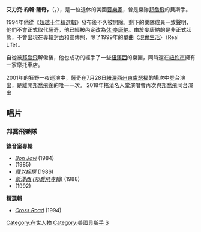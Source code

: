 {{多個問題|
{{blpunsourced|time=2015-03-06T15:59:49+00:00}}
{{expand|time=2015-03-06T15:59:49+00:00}}
}}
{{藝人
|姓名 = 艾力克·約翰·薩奇
|類型 = 男歌手
|圖片 = 
|圖片尺寸 = 
|圖片簡介 =
|原名 = 艾力克·約翰·薩奇
|外文名 = Alec John Such
|外文 =  
|羅馬拼音 = 
|英文名 = 
|暱稱 = 
|其他藝名 = 
|國籍 = {{USA}}
|民族 = 
|籍貫 = 
|出生日期 = {{birth date|1951|11|14}}
|出生地點 = {{USA-1912}}[[紐約州|紐約州]][[紐約市|紐約市]]
|逝世日期 = {{death date and age|2022|6|5|1951|11|14}}
|逝世地點 = 
|職業 = 歌手、作曲家
|語言 = [[美國英語|英語]]
|三圍 = 
|教育程度 = 
|宗教信仰 =
|配偶 =
|兒女 = 
|父母 = 
|音樂類型 = [[硬搖滾|硬搖滾]]、[[華麗金屬|華麗金屬]]、[[重金屬音樂|重金屬音樂]]
|演奏樂器 = [[吉他|吉他]]，[[貝斯|貝斯]]，[[低音提琴|低音提琴]]
|出身地 = 
|出道作 = 
|出道日期 = 
|代表作 = 
|活躍年代 = 1983年－2001年
|唱片公司 = [[小島唱片|小島唱片]]、[[水星唱片|水星唱片]]
|經紀公司 = 
|網站 = http://www.bonjovi.com 官方網站
|相關團體 = [[邦喬飛|邦喬飛]]（Bon Jovi）
|獎項 = 
|IMDb = 
|現任成員 = 
|過往成員 = 
|音樂專輯 = 
|電影 = 
|電視節目 = 
|舞台劇 = 
|書籍 = 
}}

'''艾力克·約翰·薩奇，'''（{{lang-en|Alec John Such.}}，{{bd|1951年|11月14日|2022年|6月5日|Bon Jovi}}），是一位退休的美國[[音樂家|音樂家]]，曾是樂隊[[邦喬飛|邦喬飛]]的貝斯手。

1994年他從《[[超越十年精選輯|超越十年精選輯]]》發布後不久被開除。剩下的樂隊成員一致聲明，他們不會正式取代薩奇，他已經被內定改為[[休·麥唐納（美國音樂家）|休·麥唐納]]。由於麥唐納的是非正式狀態，不會出現在專輯封面和宣傳照，除了1999年的單曲〈[[真實生活（邦喬維歌曲）|現實生活]]〉（Real Life）。

自從被[[邦喬飛|邦喬飛]]解僱後，他也成功的經手了一些[[紐澤西|紐澤西]]的樂團，同時還在[[紐約市|紐約市]]擁有一家摩托車店。

2001年的狂野一夜巡演中，薩奇在7月28日[[紐澤西州|紐澤西州]][[東盧瑟福|東盧瑟福]]的場次中登台演出，是離開[[邦喬飛|邦喬飛]]後的唯一一次。
2018年搖滾名人堂演唱會再次與[[邦喬飛|邦喬飛]]同台演出

== 唱片 ==
=== 邦喬飛樂隊 ===

;'''錄音室專輯'''

* ''[[:Bon_Jovi_(專輯)|Bon Jovi]]'' (1984)
* ''{{tsl|en|7800° Fahrenheit|7800° Fahrenheit}}'' (1985)
* ''[[難以捉摸|難以捉摸]]'' (1986)
* ''[[新澤西_(邦喬飛專輯)|新澤西 (邦喬飛專輯)]]'' (1988)
* ''{{tsl|en|Keep the Faith|Keep the Faith}}'' (1992)

;'''精選輯'''

* ''[[:超越十年精選輯|Cross Road]]'' (1994)




{{摇滚名人堂2018届入选者}}
{{Authority control}}
[[Category:在世人物|Category:在世人物]]
[[Category:美國貝斯手|Category:美國貝斯手]]
[[Category:摇滚名人堂入选者|S]]